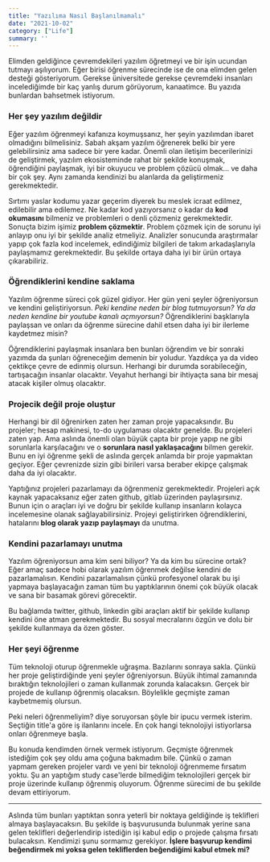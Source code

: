 ```yaml
---
title: "Yazılıma Nasıl Başlanılmamalı"
date: "2021-10-02"
category: ["Life"]
summary: ''
---
```


Elimden geldiğince çevremdekileri yazılım öğretmeyi ve bir işin ucundan tutmayı aşılıyorum. Eğer birisi öğrenme sürecinde ise de ona elimden gelen desteği gösteriyorum. Gerekse üniversitede gerekse çevremdeki insanları incelediğimde bir kaç yanlış durum görüyorum, kanaatimce. Bu yazıda bunlardan bahsetmek istiyorum. 

<h3>Her şey yazılım değildir</h3>

Eğer yazılım öğrenmeyi kafanıza koymuşsanız, her şeyin yazılımdan ibaret olmadığını bilmelisiniz. Sabah akşam yazılım öğrenerek belki bir yere gelebilirsiniz ama sadece bir yere kadar. Önemli olan iletişim becerilerinizi de geliştirmek, yazılım ekosisteminde rahat bir şekilde konuşmak, öğrendiğini paylaşmak, iyi bir okuyucu ve problem çözücü olmak... ve daha bir çok şey. Aynı zamanda kendinizi bu alanlarda da geliştirmeniz gerekmektedir. 

Sırtımı yaslar kodumu yazar geçerim diyerek bu meslek icraat edilmez, edilebilir ama edilemez. Ne kadar kod yazıyorsanız o kadar da **kod okumasını** bilmeniz ve problemleri o denli çözmeniz gerekmektedir. Sonuçta bizim işimiz **problem çözmektir**. Problem çözmek için de sorunu iyi anlayıp onu iyi bir şekilde analiz etmeliyiz. Analizler sonucunda araştırmalar yapıp çok fazla kod incelemek, edindiğimiz bilgileri de takım arkadaşlarıyla paylaşmamız gerekmektedir. Bu şekilde ortaya daha iyi bir ürün ortaya çıkarabiliriz.

<h3>Öğrendiklerini kendine saklama</h3>

Yazılım öğrenme süreci çok güzel gidiyor. Her gün yeni şeyler öğreniyorsun ve kendini geliştiriyorsun. *Peki kendine neden bir blog tutmuyorsun? Ya da neden kendine bir youtube kanalı açmıyorsun?* Öğrendiklerini başklarıyla paylaşsan ve onları da öğrenme sürecine dahil etsen daha iyi bir ilerleme kaydetmez misin? 

Öğrendiklerini paylaşmak insanlara ben bunları öğrendim ve bir sonraki yazımda da şunları öğreneceğim demenin bir yoludur. Yazdıkça ya da video çektikçe çevre de edinmiş olursun. Herhangi bir durumda sorabileceğin, tartışacağın insanlar olacaktır. Veyahut herhangi bir ihtiyaçta sana bir mesaj atacak kişiler olmuş olacaktır. 

<h3>Projecik değil proje oluştur</h3>

Herhangi bir dil öğrenirken zaten her zaman proje yapacaksındır. Bu projeler; hesap makinesi, to-do uygulaması olacaktır genelde. Bu projeleri zaten yap. Ama aslında önemli olan büyük çapta bir proje yapıp ne gibi sorunlarla karşılacağını ve o **sorunlara nasıl yaklaşacağını** bilmen gerekir. Bunu en iyi öğrenme şekli de aslında gerçek anlamda bir proje yapmaktan geçiyor. Eğer çevrenizde sizin gibi birileri varsa beraber ekipçe çalışmak daha da iyi olacaktır. 

Yaptığınız projeleri pazarlamayı da öğrenmeniz gerekmektedir. Projeleri açık kaynak yapacaksanız eğer zaten github, gitlab üzerinden paylaşırsınız. Bunun için o araçları iyi ve doğru bir şekilde kullanıp insanların kolayca incelemesine olanak sağlayabilirsiniz. Projeyi geliştirirken öğrendiklerini, hatalarını **blog olarak yazıp paylaşmayı** da unutma. 


<h3>Kendini pazarlamayı unutma</h3>

Yazılım öğreniyorsun ama kim seni biliyor? Ya da kim bu sürecine ortak? Eğer amaç sadece hobi olarak yazılım öğrenmek değilse kendini de pazarlamalısın. Kendini pazarlamalısın çünkü profesyonel olarak bu işi yapmaya başlayacağın zaman tüm bu yaptıklarının önemi çok büyük olacak ve sana bir basamak görevi görecektir.  

Bu bağlamda twitter, github, linkedin gibi araçları aktif bir şekilde kullanıp kendini öne atman gerekmektedir. Bu sosyal mecralarını özgün ve dolu bir şekilde kullanmaya da özen göster. 


<h3>Her şeyi öğrenme</h3>

Tüm teknoloji oturup öğrenmekle uğraşma. Bazılarını sonraya sakla. Çünkü her proje geliştirdiğinde yeni şeyler öğreniyorsun. Büyük ihtimal zamanında bıraktığın teknolojileri o zaman kullanmak zorunda kalacaksın. Gerçek bir projede de kullanıp öğrenmiş olacaksın. Böylelikle geçmişte zaman kaybetmemiş olursun. 

Peki neleri öğrenmeliyim? diye soruyorsan şöyle bir ipucu vermek isterim. Seçtiğin title'a göre iş ilanlarını incele. En çok hangi teknolojiyi istiyorlarsa onları öğrenmeye başla. 

Bu konuda kendimden örnek vermek istiyorum. Geçmişte öğrenmek istediğim çok şey oldu ama çoğuna bakmadım bile. Çünkü o zaman yapmam gereken projeler vardı ve yeni bir teknoloji öğrenmeme fırsatım yoktu. Şu an yaptığım study case'lerde bilmediğim teknolojileri gerçek bir proje üzerinde kullanıp öğrenmiş oluyorum. Öğrenme sürecimi de bu şekilde devam ettiriyorum.


<hr />

Aslında tüm bunları yaptıktan sonra yeterli bir noktaya geldiğinde iş teklifleri almaya başlayacaksın. Bu şekilde iş başvurusunda bulunmak yerine sana gelen teklifleri değerlendirip istediğin işi kabul edip o projede çalışma fırsatı bulacaksın. Kendimizi şunu sormamız gerekiyor. **İşlere başvurup kendimi beğendirmek mi yoksa gelen tekliflerden beğendiğimi kabul etmek mi?**
